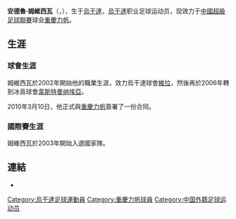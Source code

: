 {{BLP unsourced|time=2010-06-15T06:15:22+00:00}}
{{Football player infobox
| playername          = 姆維西瓦
| image               = 
| caption             = 
| fullname            = Andrew Mwesigwa
| dateofbirth         = {{birth date and age|1984|4|24|df=y}}
| cityofbirth         = 
| countryofbirth      = [[烏干達|烏干達]]
| height              = {{height|m=1.80}}
| position            = [[後衛_(足球)|後衛]]
| currentclub         = [[重慶力帆|重慶力帆]]
| clubnumber          = 11
| years1              = 2002–05
| clubs1              = [[維拉體育俱樂部|維拉]]
| caps1               = ?
| goals1              = ?
| years2              = 2006–09
| clubs2              = [[韋斯特曼納島競技俱樂部|韋斯特曼纳埃亞]]
| caps2               = 62
| goals2              = 1
| years3              = 2010
| clubs3              = [[重慶力帆|重慶力帆]]
| caps3               = 
| goals3              = 
| nationalyears       = 2003–
| nationalteam        = [[烏干達國家足球隊|烏干達]]
| nationalcaps(goals) = 31(2)
| club-update         = 03:48, 31 May 2010 (UTC)
| nationalteam-update = 03:48, 31 May 2010 (UTC)
}}
'''安德魯·姆維西瓦'''（{{lang-sw|'''Andrew Mwesigwa'''}}，{{bd|1984年|4月24日|catidx=Mwesigwa, Andrew}}），生于[[烏干達|烏干達]]，[[烏干達|烏干達]]职业足球运动员，现效力于[[中國超級足球聯賽|中國超級足球聯賽]]球会[[重慶力帆|重慶力帆]]。

== 生涯 ==
=== 球會生涯 ===
姆維西瓦於2002年開始他的職業生涯，效力烏干達球會[[維拉體育俱樂部|維拉]]，然後再於2006年轉到冰島球會[[韋斯特曼納島競技俱樂部|韋斯特曼纳埃亞]]。

2010年3月10日，他正式與[[重慶力帆|重慶力帆]]簽署了一份合同。

=== 國際賽生涯 ===
姆維西瓦於2003年開始入選國家隊。

== 連結 ==
* {{nfteams|7101}}

{{DEFAULTSORT:Mwesigwa, Andrew}}
[[Category:烏干達足球運動員|Category:烏干達足球運動員]]
[[Category:重慶力帆球員|Category:重慶力帆球員]]
[[Category:中国外籍足球运动员|Category:中国外籍足球运动员]]